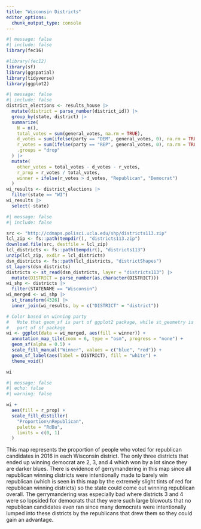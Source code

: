 ```yaml
---
title: "Wisconsin Districts"
editor_options: 
  chunk_output_type: console
---
```


```r
#| message: false
#| include: false
library(fec16)

#library(fec12)
library(sf)        
library(ggspatial)
library(tidyverse)
library(ggplot2)
```


```r
#| message: false
#| include: false
district_elections <- results_house |>
  mutate(district = parse_number(district_id)) |>
  group_by(state, district) |>
  summarize(
    N = n(), 
    total_votes = sum(general_votes, na.rm = TRUE),
    d_votes = sum(ifelse(party == "DEM", general_votes, 0), na.rm = TRUE),
    r_votes = sum(ifelse(party == "REP", general_votes, 0), na.rm = TRUE),
    .groups = "drop"
  ) |>
  mutate(
    other_votes = total_votes - d_votes - r_votes,
    r_prop = r_votes / total_votes,  
    winner = ifelse(r_votes > d_votes, "Republican", "Democrat")
  )
wi_results <- district_elections |>
  filter(state == "WI")
wi_results |>                  
  select(-state)
```

```r
#| message: false
#| include: false

src <- "http://cdmaps.polisci.ucla.edu/shp/districts113.zip"
lcl_zip <- fs::path(tempdir(), "districts113.zip")
download.file(src, destfile = lcl_zip)
lcl_districts <- fs::path(tempdir(), "districts113")
unzip(lcl_zip, exdir = lcl_districts)
dsn_districts <- fs::path(lcl_districts, "districtShapes")
st_layers(dsn_districts)
districts <- st_read(dsn_districts, layer = "districts113") |>
  mutate(DISTRICT = parse_number(as.character(DISTRICT)))
wi_shp <- districts |>
  filter(STATENAME == "Wisconsin")
wi_merged <- wi_shp |>
  st_transform(4326) |>
  inner_join(wi_results, by = c("DISTRICT" = "district"))

# Color based on winning party
#   Note that geom_sf is part of ggplot2 package, while st_geometry is
#   part of sf package
wi <- ggplot(data = wi_merged, aes(fill = winner)) +
  annotation_map_tile(zoom = 6, type = "osm", progress = "none") + 
  geom_sf(alpha = 0.5) +
  scale_fill_manual("Winner", values = c("blue", "red")) + 
  geom_sf_label(aes(label = DISTRICT), fill = "white") + 
  theme_void()

wi
```

```r
#| message: false
#| echo: false
#| warning: false

wi +
  aes(fill = r_prop) + 
  scale_fill_distiller(
    "Proportion\nRepublican", 
    palette = "RdBu", 
    limits = c(0, 1)
  )
```

This map represents the proportion of people who voted for republican candidates in 2016 in each Wisconsin district. The only three districts that ended up winning democrat are 2, 3, and 4 which won by a lot since they are darker blues. There is evidence of gerrymandering in this map since all republican winning districts were intentionally made to barely win republican (which is seen in this map by the extremely slight tints of red for republican winning districts) so the state could come out winning republican overall. The gerrymandering was especially bad where districts 3 and 4 were so lopsided for democrats that they were such large blowouts that no republican candidates even ran since many democrats were intentionally lumped into these districts by the republicans that drew them so they could gain an advantage.
